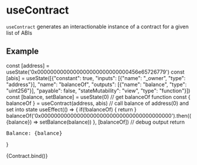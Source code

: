 
# useContract

<Meta title="Hooks/useContract" />

`useContract` generates an interactionable instance of a contract for a given list of ABIs

## Example

  const [address] = useState('0x0000000000000000000000000000456e65726779')
  const [abis] = useState([{"constant": true, "inputs": [{"name": "_owner", "type": "address"}], "name": "balanceOf", "outputs": [{"name": "balance", "type": "uint256"}], "payable": false, "stateMutability": "view", "type": "function"}])
  const [balance, setBalance] = useState(0)
  // get balanceOf function
  const { balanceOf } = useContract(address, abis)
  // call balance of address(0) and set into state
  useEffect(() => {
    if(!balanceOf) { return }
    balanceOf('0x0000000000000000000000000000000000000000').then(({balance}) => setBalance(balance))
  }, [balanceOf])
  // debug output
  return <pre>Balance: {balance}</pre>
}

<Canvas withSource="open">
  <Story name="example">
    {Contract.bind()}
  </Story>
</Canvas>
